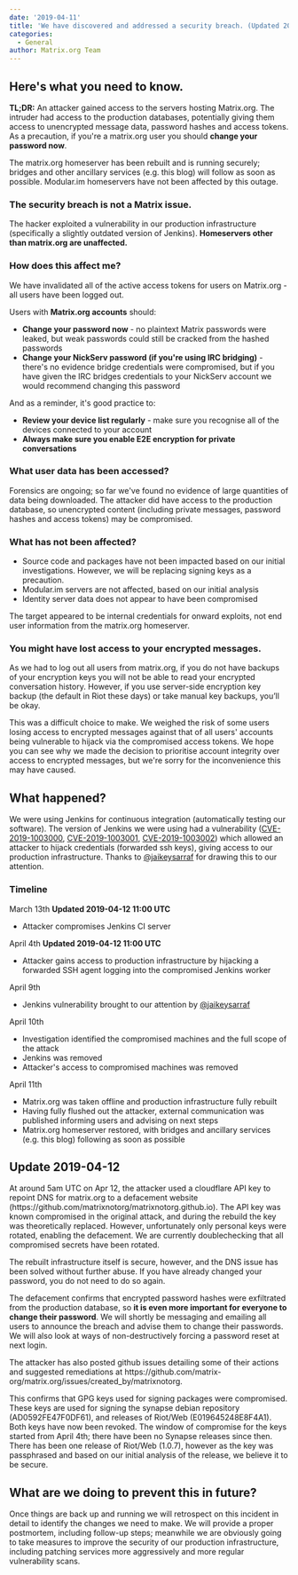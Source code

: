 ```yaml
---
date: '2019-04-11'
title: 'We have discovered and addressed a security breach. (Updated 2019-04-12)'
categories:
  - General
author: Matrix.org Team
---
```


<h2 id="toc_1">Here&#39;s what you need to know.</h2>

<p><strong>TL;DR:</strong> An attacker gained access to the servers hosting Matrix.org. The intruder had access to the production databases, potentially giving them access to unencrypted message data, password hashes and access tokens. As a precaution, if you&#39;re a matrix.org user you should <strong>change your password now</strong>.</p>

<p>The matrix.org homeserver has been rebuilt and is running securely; bridges and other ancillary services (e.g. this blog) will follow as soon as possible. Modular.im homeservers have not been affected by this outage.</p>

<h3 id="toc_2">The security breach is not a Matrix issue.</h3>

<p>The hacker exploited a vulnerability in our production infrastructure (specifically a slightly outdated version of Jenkins). <strong>Homeservers other than matrix.org are unaffected.</strong></p>

<h3 id="toc_3">How does this affect me?</h3>

<p>We have invalidated all of the active access tokens for users on Matrix.org - all users have been logged out.</p>

<p>Users with <strong>Matrix.org accounts</strong> should:</p>

<ul>
<li><strong>Change your password now</strong> - no plaintext Matrix passwords were leaked, but weak passwords could still be cracked from the hashed passwords</li>
<li><strong>Change your NickServ password (if you&#39;re using IRC bridging)</strong> - there&#39;s no evidence bridge credentials were compromised, but if you have given the IRC bridges credentials to your NickServ account we would recommend changing this password</li>
</ul>

<p>And as a reminder, it&#39;s good practice to:</p>

<ul>
<li><strong>Review your device list regularly</strong> - make sure you recognise all of the devices connected to your account</li>
<li><strong>Always make sure you enable E2E encryption for private conversations</strong></li>
</ul>

<h3 id="toc_4">What user data has been accessed?</h3>

<p>Forensics are ongoing; so far we&#39;ve found no evidence of large quantities of data being downloaded. The attacker did have access to the production database, so unencrypted content (including private messages, password hashes and access tokens) may be compromised. </p>

<h3 id="toc_5">What has not been affected?</h3>

<ul>
<li>Source code and packages have not been impacted based on our initial investigations.  However, we will be replacing signing keys as a precaution.</li>
<li>Modular.im servers are not affected, based on our initial analysis</li>
<li>Identity server data does not appear to have been compromised</li>
</ul>

<p>The target appeared to be internal credentials for onward exploits, not end user information from the matrix.org homeserver.</p>

<h3 id="toc_6">You might have lost access to your encrypted messages.</h3>

<p>As we had to log out all users from matrix.org, if you do not have backups of your encryption keys you will not be able to read your encrypted conversation history.  However, if you use server-side encryption key backup (the default in Riot these days) or take manual key backups, you’ll be okay. </p>

<p>This was a difficult choice to make. We weighed the risk of some users losing access to encrypted messages against that of all users&#39; accounts being vulnerable to hijack via the compromised access tokens. We hope you can see why we made the decision to prioritise account integrity over access to encrypted messages, but we&#39;re sorry for the inconvenience this may have caused.</p>

<h2 id="toc_7">What happened?</h2>

<p>We were using Jenkins for continuous integration (automatically testing our software). The version of Jenkins we were using had a vulnerability (<a href="https://nvd.nist.gov/vuln/detail/CVE-2019-1003000">CVE-2019-1003000</a>, <a href="https://nvd.nist.gov/vuln/detail/CVE-2019-1003001">CVE-2019-1003001</a>, <a href="https://nvd.nist.gov/vuln/detail/CVE-2019-1003002">CVE-2019-1003002</a>) which allowed an attacker to hijack credentials (forwarded ssh keys), giving access to our production infrastructure. Thanks to <a href="https://twitter.com/jaikeysarraf">@jaikeysarraf</a> for drawing this to our attention.</p>

<h3 id="toc_8">Timeline</h3>

<p>March 13th <b>Updated 2019-04-12 11:00 UTC</b></p>
<ul>
<li>Attacker compromises Jenkins CI server</li>
</ul>

<p>April 4th <b>Updated 2019-04-12 11:00 UTC</b></p>
<ul>
<li>Attacker gains access to production infrastructure by hijacking a forwarded SSH agent logging into the compromised Jenkins worker</li>
</ul>

<p>April 9th</p>

<ul>
<li>Jenkins vulnerability brought to our attention by <a href="https://twitter.com/jaikeysarraf">@jaikeysarraf</a></li>
</ul>

<p>April 10th</p>

<ul>
<li>Investigation identified the compromised machines and the full scope of the attack</li>
<li>Jenkins was removed</li>
<li>Attacker&#39;s access to compromised machines was removed</li>
</ul>

<p>April 11th</p>

<ul>
<li>Matrix.org was taken offline and production infrastructure fully rebuilt</li>
<li>Having fully flushed out the attacker, external communication was published informing users and advising on next steps</li>
<li>Matrix.org homeserver restored, with bridges and ancillary services (e.g. this blog) following as soon as possible</li>
</ul>

<h2>Update 2019-04-12</h2>

<p>
At around 5am UTC on Apr 12, the attacker used a cloudflare API key to repoint DNS for matrix.org to a defacement website (https://github.com/matrixnotorg/matrixnotorg.github.io).
The API key was known compromised in the original attack, and during the rebuild the key was theoretically replaced.  However, unfortunately
only personal keys were rotated, enabling the defacement.  We are currently doublechecking that all compromised secrets have been rotated.
</p>
<p>
The rebuilt infrastructure itself is secure, however, and the DNS issue has been solved without further abuse.
If you have already changed your password, you do not need to do so again.
</p>
<p>
The defacement confirms that encrypted password hashes were exfiltrated from the production database, so <b>it is even more important
for everyone to change their password</b>.  We will shortly be messaging and emailing all users to announce the breach and advise them
to change their passwords.  We will also look at ways of non-destructively forcing a password reset at next login.
</p>
<p>
The attacker has also posted github issues detailing some of their actions and suggested remediations at
https://github.com/matrix-org/matrix.org/issues/created_by/matrixnotorg.
</p>
<p>
This confirms that GPG keys used for signing packages were compromised.  These keys are used for signing
the synapse debian repository (AD0592FE47F0DF61), and releases of Riot/Web (E019645248E8F4A1).
Both keys have now been revoked.  The window of compromise for the keys started from April 4th; there have
been no Synapse releases since then.  There has been one release of Riot/Web (1.0.7), however as the key
was passphrased and based on our initial analysis of the release, we believe it to be secure.
</p>


<h2 id="toc_9">What are we doing to prevent this in future?</h2>

<p>Once things are back up and running we will retrospect on this incident in detail to identify the changes we need to make. We will provide a proper postmortem, including follow-up steps; meanwhile we are obviously going to take measures to improve the security of our production infrastructure, including patching services more aggressively and more regular vulnerability scans.</p>
